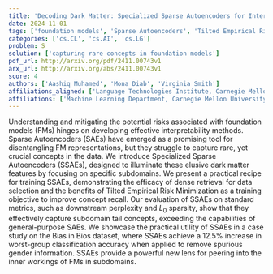 ```yaml
---
title: 'Decoding Dark Matter: Specialized Sparse Autoencoders for Interpreting Rare Concepts in Foundation Models'
date: 2024-11-01
tags: ['foundation models', 'Sparse Autoencoders', 'Tilted Empirical Risk Minimization', 'classification accuracy', 'concept recall', 'data selection', 'Bias in Bios dataset', 'interpretability methods', 'Specialized Sparse Autoencoders']
categories: ['cs.CL', 'cs.AI', 'cs.LG']
problem: S
solution: ['capturing rare concepts in foundation models']
pdf_url: http://arxiv.org/pdf/2411.00743v1
arx_url: http://arxiv.org/abs/2411.00743v1
score: 4
authors: ['Aashiq Muhamed', 'Mona Diab', 'Virginia Smith']
affiliations_aligned: ['Language Technologies Institute, Carnegie Mellon University', 'Language Technologies Institute, Carnegie Mellon University', 'Machine Learning Department, Carnegie Mellon University']
affiliations: ['Machine Learning Department, Carnegie Mellon University', 'Language Technologies Institute, Carnegie Mellon University']
---
```



Understanding and mitigating the potential risks associated with foundation models (FMs) hinges on developing effective interpretability methods. Sparse Autoencoders (SAEs) have emerged as a promising tool for disentangling FM representations, but they struggle to capture rare, yet crucial concepts in the data. We introduce Specialized Sparse Autoencoders (SSAEs), designed to illuminate these elusive dark matter features by focusing on specific subdomains. We present a practical recipe for training SSAEs, demonstrating the efficacy of dense retrieval for data selection and the benefits of Tilted Empirical Risk Minimization as a training objective to improve concept recall. Our evaluation of SSAEs on standard metrics, such as downstream perplexity and $L_0$ sparsity, show that they effectively capture subdomain tail concepts, exceeding the capabilities of general-purpose SAEs. We showcase the practical utility of SSAEs in a case study on the Bias in Bios dataset, where SSAEs achieve a 12.5\% increase in worst-group classification accuracy when applied to remove spurious gender information. SSAEs provide a powerful new lens for peering into the inner workings of FMs in subdomains.